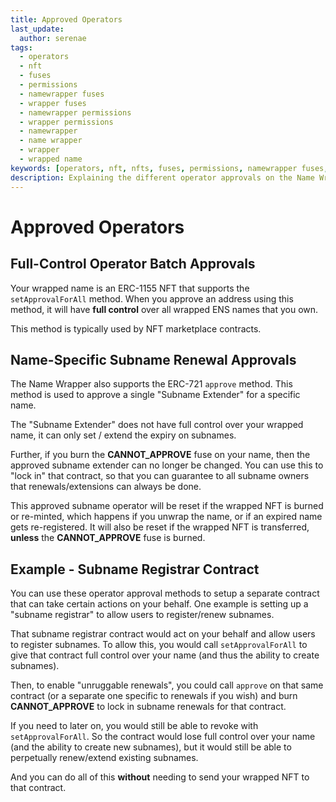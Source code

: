 ```yaml
---
title: Approved Operators
last_update:
  author: serenae
tags:
  - operators
  - nft
  - fuses
  - permissions
  - namewrapper fuses
  - wrapper fuses
  - namewrapper permissions
  - wrapper permissions
  - namewrapper
  - name wrapper
  - wrapper
  - wrapped name
keywords: [operators, nft, nfts, fuses, permissions, namewrapper fuses, wrapper fuses, namewrapper permissions, wrapper permissions, namewrapper, name wrapper, wrapper, wrapped name]
description: Explaining the different operator approvals on the Name Wrapper contract
---
```


# Approved Operators

## Full-Control Operator Batch Approvals

Your wrapped name is an ERC-1155 NFT that supports the `setApprovalForAll` method. When you approve an address using this method, it will have **full control** over all wrapped ENS names that you own.

This method is typically used by NFT marketplace contracts.

## Name-Specific Subname Renewal Approvals

The Name Wrapper also supports the ERC-721 `approve` method. This method is used to approve a single "Subname Extender" for a specific name.

The "Subname Extender" does not have full control over your wrapped name, it can only set / extend the expiry on subnames.

Further, if you burn the **CANNOT_APPROVE** fuse on your name, then the approved subname extender can no longer be changed. You can use this to "lock in" that contract, so that you can guarantee to all subname owners that renewals/extensions can always be done.

This approved subname operator will be reset if the wrapped NFT is burned or re-minted, which happens if you unwrap the name, or if an expired name gets re-registered. It will also be reset if the wrapped NFT is transferred, **unless** the **CANNOT_APPROVE** fuse is burned.

## Example - Subname Registrar Contract

You can use these operator approval methods to setup a separate contract that can take certain actions on your behalf. One example is setting up a "subname registrar" to allow users to register/renew subnames.

That subname registrar contract would act on your behalf and allow users to register subnames. To allow this, you would call `setApprovalForAll` to give that contract full control over your name (and thus the ability to create subnames).

Then, to enable "unruggable renewals", you could call `approve` on that same contract (or a separate one specific to renewals if you wish) and burn **CANNOT_APPROVE** to lock in subname renewals for that contract.

If you need to later on, you would still be able to revoke with `setApprovalForAll`. So the contract would lose full control over your name (and the ability to create new subnames), but it would still be able to perpetually renew/extend existing subnames.

And you can do all of this **without** needing to send your wrapped NFT to that contract.
